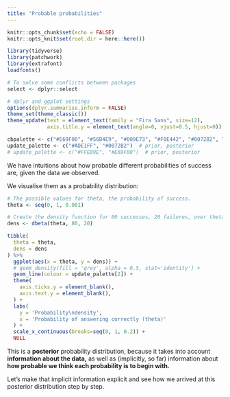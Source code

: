 ```yaml
---
title: "Probable probabilities"
---
```


```r
knitr::opts_chunk$set(echo = FALSE)
knitr::opts_knit$set(root.dir = here::here())

library(tidyverse)
library(patchwork)
library(extrafont)
loadfonts()

# To solve some conflicts between packages
select <- dplyr::select

# dplyr and ggplot settings
options(dplyr.summarise.inform = FALSE)
theme_set(theme_classic())
theme_update(text = element_text(family = "Fira Sans", size=12),
             axis.title.y = element_text(angle=0, vjust=0.5, hjust=0))

cbpalette <- c("#E69F00", "#56B4E9", "#009E73", "#F0E442", "#0072B2", "#D55E00", "#CC79A7")
update_palette <- c("#ADE1FF", "#0072B2")  # prior, posterior
# update_palette <- c("#FFE09E", "#E69F00")  # prior, posterior
```


We have intuitions about how probable different probabilities of success are, given the data we observed.

We visualise them as a probability distribution:

```r
# The possible values for theta, the probability of success.
theta <- seq(0, 1, 0.001)

# Create the density function for 80 successes, 20 failures, over theta.
dens <- dbeta(theta, 80, 20)

tibble(
  theta = theta,
  dens = dens
) %>%
  ggplot(aes(x = theta, y = dens)) +
  # geom_density(fill = 'grey', alpha = 0.5, stat='identity') +
  geom_line(colour = update_palette[2]) +
  theme(
    axis.ticks.y = element_blank(),
    axis.text.y = element_blank(),
  ) +
  labs(
    y = 'Probability\ndensity',
    x = 'Probability of answering correctly (theta)'
  ) +
  scale_x_continuous(breaks=seq(0, 1, 0.2)) +
  NULL
```

This is a **posterior** probability distribution, because it takes into account **information about the data,** as well as (implicitly, so far) information about **how probable we think each probability is to begin with.**

Let's make that implicit information explicit and see how we arrived at this posterior distribution step by step.

